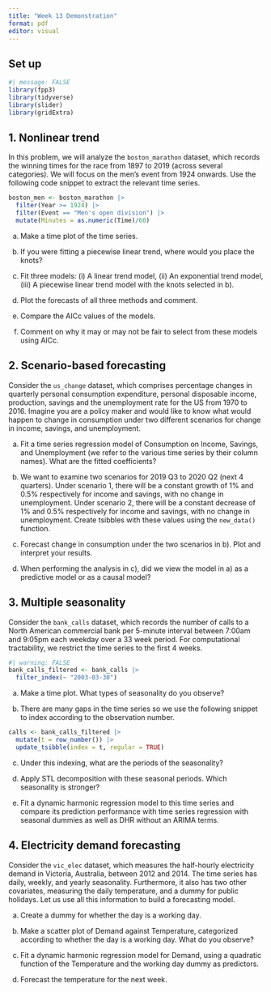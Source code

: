 ```yaml
---
title: "Week 13 Demonstration"
format: pdf
editor: visual
---
```


## Set up

```r
#| message: FALSE
library(fpp3)
library(tidyverse)
library(slider)
library(gridExtra)
```

## 1. Nonlinear trend

In this problem, we will analyze the `boston_marathon` dataset, which records the winning times for the race from 1897 to 2019 (across several categories). We will focus on the men's event from 1924 onwards. Use the following code snippet to extract the relevant time series.

```r
boston_men <- boston_marathon |>
  filter(Year >= 1924) |>
  filter(Event == "Men's open division") |>
  mutate(Minutes = as.numeric(Time)/60)
```

a.  Make a time plot of the time series.

b.  If you were fitting a piecewise linear trend, where would you place the knots?

c.  Fit three models: (i) A linear trend model, (ii) An exponential trend model, (iii) A piecewise linear trend model with the knots selected in b).

d.  Plot the forecasts of all three methods and comment.

e.  Compare the AICc values of the models.

f.  Comment on why it may or may not be fair to select from these models using AICc.

## 2. Scenario-based forecasting

Consider the `us_change` dataset, which comprises percentage changes in quarterly personal consumption expenditure, personal disposable income, production, savings and the unemployment rate for the US from 1970 to 2016. Imagine you are a policy maker and would like to know what would happen to change in consumption under two different scenarios for change in income, savings, and unemployment.

a.  Fit a time series regression model of Consumption on Income, Savings, and Unemployment (we refer to the various time series by their column names). What are the fitted coefficients?

b.  We want to examine two scenarios for 2019 Q3 to 2020 Q2 (next 4 quarters). Under scenario 1, there will be a constant growth of 1% and 0.5% respectively for income and savings, with no change in unemployment. Under scenario 2, there will be a constant decrease of 1% and 0.5% respectively for income and savings, with no change in unemployment. Create tsibbles with these values using the `new_data()` function.

c.  Forecast change in consumption under the two scenarios in b). Plot and interpret your results.

d.  When performing the analysis in c), did we view the model in a) as a predictive model or as a causal model?

## 3. Multiple seasonality

Consider the `bank_calls` dataset, which records the number of calls to a North American commercial bank per 5-minute interval between 7:00am and 9:05pm each weekday over a 33 week period. For computational tractability, we restrict the time series to the first 4 weeks.

```r
#| warning: FALSE
bank_calls_filtered <- bank_calls |>
  filter_index(~ "2003-03-30")
```

a.  Make a time plot. What types of seasonality do you observe?

b.  There are many gaps in the time series so we use the following snippet to index according to the observation number.

```r
calls <- bank_calls_filtered |>
  mutate(t = row_number()) |>
  update_tsibble(index = t, regular = TRUE)
```

c.  Under this indexing, what are the periods of the seasonality?

d.  Apply STL decomposition with these seasonal periods. Which seasonality is stronger?

e.  Fit a dynamic harmonic regression model to this time series and compare its prediction performance with time series regression with seasonal dummies as well as DHR without an ARIMA terms.

## 4. Electricity demand forecasting

Consider the `vic_elec` dataset, which measures the half-hourly electricity demand in Victoria, Australia, between 2012 and 2014. The time series has daily, weekly, and yearly seasonality. Furthermore, it also has two other covariates, measuring the daily temperature, and a dummy for public holidays. Let us use all this information to build a forecasting model.

a.  Create a dummy for whether the day is a working day.

b.  Make a scatter plot of Demand against Temperature, categorized according to whether the day is a working day. What do you observe?

c.  Fit a dynamic harmonic regression model for Demand, using a quadratic function of the Temperature and the working day dummy as predictors.

d.  Forecast the temperature for the next week.
